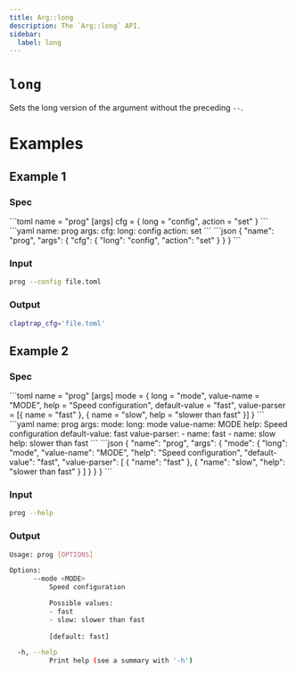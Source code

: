 ```yaml
---
title: Arg::long
description: The `Arg::long` API.
sidebar:
  label: long
---
```



# `long` <LinkButton href="https://docs.rs/clap/latest/clap/struct.Arg.html#method.long" icon="open-book" variant="minimal"></LinkButton>

<Badge text="since 0.1.0" size="small" />

Sets the long version of the argument without the preceding `--`.

# Examples
## Example 1

### Spec

<Tabs syncKey="format">
  <TabItem label="TOML">
```toml
name = "prog"
[args]
cfg = { long = "config", action = "set" }
```
  </TabItem>
  <TabItem label="YAML">
```yaml
name: prog
args:
  cfg:
    long: config
    action: set
```
  </TabItem>
  <TabItem label="JSON">
```json
{
  "name": "prog",
  "args": {
    "cfg": {
      "long": "config",
      "action": "set"
    }
  }
}
```
  </TabItem>
</Tabs>

### Input

```bash
prog --config file.toml
```

### Output

```bash
claptrap_cfg='file.toml'
```
## Example 2

### Spec

<Tabs syncKey="format">
  <TabItem label="TOML">
```toml
name = "prog"
[args]
mode = { long = "mode", value-name = "MODE", help = "Speed configuration", default-value = "fast", value-parser = [{ name = "fast" }, { name = "slow", help = "slower than fast" }] }
```
  </TabItem>
  <TabItem label="YAML">
```yaml
name: prog
args:
  mode:
    long: mode
    value-name: MODE
    help: Speed configuration
    default-value: fast
    value-parser:
    - name: fast
    - name: slow
      help: slower than fast
```
  </TabItem>
  <TabItem label="JSON">
```json
{
  "name": "prog",
  "args": {
    "mode": {
      "long": "mode",
      "value-name": "MODE",
      "help": "Speed configuration",
      "default-value": "fast",
      "value-parser": [
        {
          "name": "fast"
        },
        {
          "name": "slow",
          "help": "slower than fast"
        }
      ]
    }
  }
}
```
  </TabItem>
</Tabs>

### Input

```bash
prog --help
```

### Output

```bash
Usage: prog [OPTIONS]

Options:
      --mode <MODE>
          Speed configuration

          Possible values:
          - fast
          - slow: slower than fast
          
          [default: fast]

  -h, --help
          Print help (see a summary with '-h')
```
